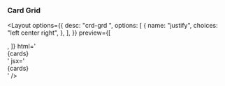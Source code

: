 
### Card Grid

<Layout
  options={{
    desc: "crd-grd <justify>",
    options: [
      {
        name: "justify",
        choices: "left center right",
      },
    ],
  }}
  preview={[
    <div className="grid left">
      <div className="crd sm"></div>
      <div className="crd sm"></div>
      <div className="crd sm"></div>
      <div className="crd sm"></div>
    </div>,
  ]}
  html='<div className="crd-grd left">{cards}</div>'
  jsx='<div className="crd-grd center">{cards}</div>'
/>
